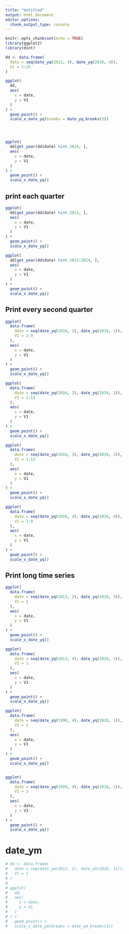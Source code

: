 ```yaml
---
title: "Untitled"
output: html_document
editor_options: 
  chunk_output_type: console
---
```


```r
knitr::opts_chunk$set(echo = TRUE)
library(ggplot2)
library(dint)
```


```r

dd <- data.frame(
  date = seq(date_yq(2012, 4), date_yq(2018, 4)),
  V1 = 1:25
)

ggplot(
  dd,
  aes(
    x = date,
    y = V1
  )
) + 
  geom_point() +
  scale_x_date_yq(breaks = date_yq_breaks(3)) 




ggplot(
  dd[get_year(dd$date) %in% 2014, ],
  aes(
    x = date,
    y = V1
  )
) + 
  geom_point() +
  scale_x_date_yq()


```



## print each quarter

```r

ggplot(
  dd[get_year(dd$date) %in% 2013, ],
  aes(
    x = date,
    y = V1
  )
) + 
  geom_point() +
  scale_x_date_yq()

ggplot(
  dd[get_year(dd$date) %in% 2013:2014, ],
  aes(
    x = date,
    y = V1
  )
) + 
  geom_point() +
  scale_x_date_yq()


```


## Print every second quarter

```r

ggplot(
  data.frame(
    date = seq(date_yq(2016, 1), date_yq(2018, 1)),
    V1 = 1:9
  ),
  aes(
    x = date,
    y = V1
  )
) + 
  geom_point() +
  scale_x_date_yq()

ggplot(
  data.frame(
    date = seq(date_yq(2016, 2), date_yq(2019, 2)),
    V1 = 1:13
  ),
  aes(
    x = date,
    y = V1
  )
) + 
  geom_point() +
  scale_x_date_yq()

ggplot(
  data.frame(
    date = seq(date_yq(2016, 3), date_yq(2019, 3)),
    V1 = 1:13
  ),
  aes(
    x = date,
    y = V1
  )
) + 
  geom_point() +
  scale_x_date_yq()

ggplot(
  data.frame(
    date = seq(date_yq(2016, 4), date_yq(2018, 4)),
    V1 = 1:9
  ),
  aes(
    x = date,
    y = V1
  )
) + 
  geom_point() +
  scale_x_date_yq()

```



## Print long time series

```r

ggplot(
  data.frame(
    date = seq(date_yq(2013, 2), date_yq(2018, 3)),
    V1 = 1
  ),
  aes(
    x = date,
    y = V1
  )
) + 
  geom_point() +
  scale_x_date_yq()

ggplot(
  data.frame(
    date = seq(date_yq(2013, 4), date_yq(2018, 1)),
    V1 = 1
  ),
  aes(
    x = date,
    y = V1
  )
) + 
  geom_point() +
  scale_x_date_yq()

ggplot(
  data.frame(
    date = seq(date_yq(1990, 4), date_yq(2018, 1)),
    V1 = 1
  ),
  aes(
    x = date,
    y = V1
  )
) + 
  geom_point() +
  scale_x_date_yq()


ggplot(
  data.frame(
    date = seq(date_yq(1950, 4), date_yq(2018, 1)),
    V1 = 1
  ),
  aes(
    x = date,
    y = V1
  )
) + 
  geom_point() +
  scale_x_date_yq()


```


# date_ym

```r
# dd <- data.frame(
#   date = seq(date_ym(2012, 1), date_ym(2018, 11)),
#   V1 = 1
# )
# 
# ggplot(
#   dd,
#   aes(
#     x = date,
#     y = V1
#   )
# ) + 
#   geom_point() +
#   scale_x_date_ym(breaks = date_ym_breaks(3)) 


```

